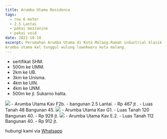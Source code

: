 ```yaml
---
title: Arumba Utama Residence
tags:
  - row 6 meter
  - 2.5 Lantai
  - pakai mezzanine
  - pakai void
date: 2022-10-18
excerpt: Perumahan Arumba Utama di Kota Malang.Rumah industrial klasik modern
Arumba utama kel tunggul wulung lowokwaru kota malang.
---
```

- sertifikat SHM.
- 500m ke UMM.
- 2km ke UB.
- 3km ke Unisma.
- 4km ke UIN.
- 4km ke UNM.
- 500m ke jl. Sukarno hatta.

<Image src="/images/Arumba f2b.jpg" width={1800} height={2400} />
- Arumba Utama Kav F2b.
- bangunan 2.5 Lantai.
- Rp 467 jt .
- Luas Tanah 48  Bangunan 45.

<Image src="/images/Arumba G1.jpg" width={450} height={450} />
- Arumba Utama Kav G1.
- Luas Tanah 120 Bangunan 40.
- Rp 929 jt.

<Image src="/images/Housearumba.png" width={600} height={810} />
- Arumba Utama Kav E.2. 
- Luas Tanah 112 Bangunan 40.
- Rp 912 jt.

hubungi kami via [Whatsapp](https://api.whatsapp.com/send?phone=6283835988611)




